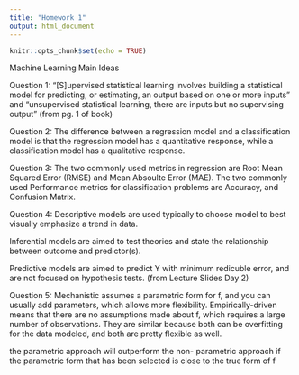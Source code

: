 ```yaml
---
title: "Homework 1"
output: html_document
---
```


```r
knitr::opts_chunk$set(echo = TRUE)
```


Machine Learning Main Ideas

Question 1:
"[S]upervised statistical learning involves building a statistical model for predicting, or estimating, an output based on one or more inputs" and "unsupervised statistical learning, there are inputs but no supervising output" (from pg. 1 of book)


Question 2:
The difference between a regression model and a classification model is that the regression model has a quantitative response, while a classification model has a qualitative response. 


Question 3:
The two commonly used metrics in regression are Root Mean Squared Error (RMSE) and Mean Absoulte Error (MAE). 
The two commonly used Performance metrics for classification problems are Accuracy, and Confusion Matrix.


Question 4:
Descriptive models are used typically to choose model to best visually emphasize a trend in data.

Inferential models are aimed to test theories and state the relationship between outcome and predictor(s).

Predictive models are aimed to predict Y with minimum redicuble error, and are not focused on hypothesis tests.
(from Lecture Slides Day 2)


Question 5:
Mechanistic assumes a parametric form for f, and you can usually add parameters, which allows more flexibility.
Empirically-driven means that there are no assumptions made about f, which requires a large number of observations. 
They are similar because both can be overfitting for the data modeled, and both are pretty flexible as well.



the parametric approach will outperform the non- parametric approach if the parametric form that has been selected is close to the true form of f






















